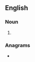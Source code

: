 {{also|law courts}}
==English==

===Noun===
{{head|en|noun plural form}}

# {{plural of|lawcourt|lang=en}}

===Anagrams===
* {{anagrams|en|outcrawls}}